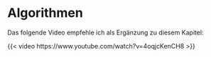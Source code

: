 # Algorithmen

Das folgende Video empfehle ich als Ergänzung zu diesem Kapitel:

{{< video https://www.youtube.com/watch?v=4oqjcKenCH8 >}}
